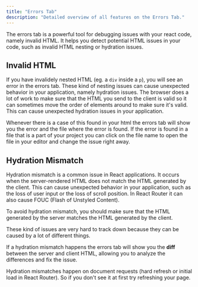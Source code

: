 ```yaml
---
title: "Errors Tab"
description: "Detailed overview of all features on the Errors Tab."
---
```



The errors tab is a powerful tool for debugging issues with your react code, namely invalid HTML.
It helps you detect potential HTML issues in your code, such as invalid HTML nesting or hydration issues.

## Invalid HTML

If you have invalidely nested HTML (eg. a `div` inside a `p`), you will see an error in the errors tab.
These kind of nesting issues can cause unexpected behavior in your application, namely hydration issues.
The browser does a lot of work to make sure that the HTML you send to the client is valid so it can
sometimes move the order of elements around to make sure it's valid. This can cause unexpected hydration
issues in your application.

Whenever there is a case of this found in your html the errors tab will show you the error and the file
where the error is found. If the error is found in a file that is a part of your project you can click on the
file name to open the file in your editor and change the issue right away.

## Hydration Mismatch

Hydration mismatch is a common issue in React applications. It occurs when the server-rendered HTML does not match the
HTML generated by the client. This can cause unexpected behavior in your application,
such as the loss of user input or the loss of scroll position. In React Router it can also cause FOUC (Flash of Unstyled Content).

To avoid hydration mismatch, you should make sure that the HTML generated by the server matches the HTML generated by
the client.

These kind of issues are very hard to track down because they can be caused by a lot of different things.

If a hydration mismatch happens the errors tab will show you the **diff** between the server and client HTML, allowing
you to analyze the differences and fix the issue.

<Info>
Hydration mismatches happen on document requests (hard refresh or initial load in React Router). So if you don't see it at first
try refreshing your page.
</Info>